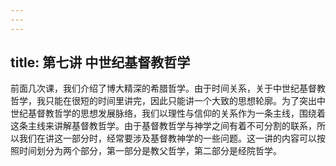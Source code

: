 ```yaml
---
---
---
```

title: 第七讲 中世纪基督教哲学
---







前面几次课，我们介绍了博大精深的希腊哲学。由于时间关系，关于中世纪基督教哲学，我只能在很短的时间里讲完，因此只能讲一个大致的思想轮廓。为了突出中世纪基督教哲学的思想发展脉络，我们以理性与信仰的关系作为一条主线，围绕着这条主线来讲解基督教哲学。由于基督教哲学与神学之间有着不可分割的联系，所以我们在讲这一部分时，经常要涉及基督教神学的一些问题。这一讲的内容可以按照时间划分为两个部分，第一部分是教父哲学，第二部分是经院哲学。